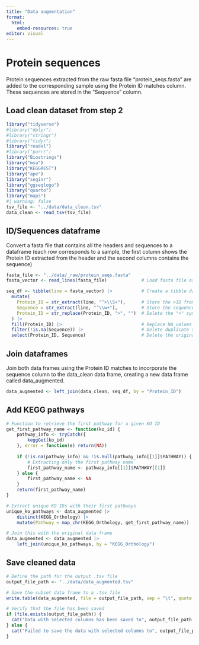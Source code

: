 ```yaml
---
title: "Data augmentation"
format:
  html:
    embed-resources: true
editor: visual
---
```


# Protein sequences

Protein sequences extracted from the raw fasta file "protein_seqs.fasta" are added to the corresponding sample using the Protein ID matches column. These sequences are stored in the "Sequence" column.

## Load clean dataset from step 2

```r
library("tidyverse")
#library("dplyr")
#library("stringr")
#library("tidyr")
library("readxl")
#library("purrr")
library("Biostrings")
library("msa")
library("KEGGREST")
library("ape")
library("seqinr")
library("ggseqlogo")
library("quarto")
library("maps")
#| warning: false
tsv_file <- "../data/data_clean.tsv"
data_clean <- read_tsv(tsv_file)
```

## ID/Sequences dataframe

Convert a fasta file that contains all the headers and sequences to a dataframe (each row corresponds to a sample, the first column shows the Protein ID extracted from the header and the second columns contains the sequence)

```r
fasta_file <- "../data/_raw/protein_seqs.fasta"
fasta_vector <- read_lines(fasta_file)             # Load fasta file as a character vector

seq_df <- tibble(line = fasta_vector) |>           # Create a tibble dataframe where each row corresponds to a line in the fasta file
  mutate(
    Protein_ID = str_extract(line, "^>\\S+"),      # Store the >ID from the header. It stores an NA value if the line corresponds to a sequence
    Sequence = str_extract(line, "^\\w+"),         # Store the sequence. It stores an NA value if the line corresponds to the header
    Protein_ID = str_replace(Protein_ID, ">", "")  # Delete the ">" symbol from the protein ID
  ) |>
  fill(Protein_ID) |>                              # Replace NA values in the Protein_ID column using the protein ID from the previous row.
  filter(!is.na(Sequence)) |>                      # Delete duplicate samples that contain NA values in the Sequence column
  select(Protein_ID, Sequence)                     # Delete the original fasta lines
```

## Join dataframes

Join both data frames using the Protein ID matches to incorporate the sequence column to the data_clean data frame, creating a new data frame called data_augmented.

```r
data_augmented <- left_join(data_clean, seq_df, by = "Protein_ID")
```

## Add KEGG pathways

```r

# Function to retrieve the first pathway for a given KO ID
get_first_pathway_name <- function(ko_id) {
    pathway_info <- tryCatch({
        keggGet(ko_id)
    }, error = function(e) return(NA))
    
    if (!is.na(pathway_info) && !is.null(pathway_info[[1]]$PATHWAY)) {
        # Extracting only the first pathway name
        first_pathway_name <- pathway_info[[1]]$PATHWAY[[1]]
    } else {
        first_pathway_name <- NA
    }
    return(first_pathway_name)
}

# Extract unique KO IDs with their first pathways
unique_ko_pathways <- data_augmented |> 
    distinct(KEGG_Orthology) |> 
    mutate(Pathway = map_chr(KEGG_Orthology, get_first_pathway_name))

# Join this with the original data frame
data_augmented <- data_augmented |> 
    left_join(unique_ko_pathways, by = "KEGG_Orthology")

```

## Save cleaned data

```r

# Define the path for the output .tsv file
output_file_path <- "../data/data_augmented.tsv"

# Save the subset data frame to a .tsv file
write.table(data_augmented, file = output_file_path, sep = "\t", quote = FALSE, row.names = FALSE)

# Verify that the file has been saved
if (file.exists(output_file_path)) {
  cat("Data with selected columns has been saved to", output_file_path, "\n")
} else {
  cat("Failed to save the data with selected columns to", output_file_path, "\n")
}
```
